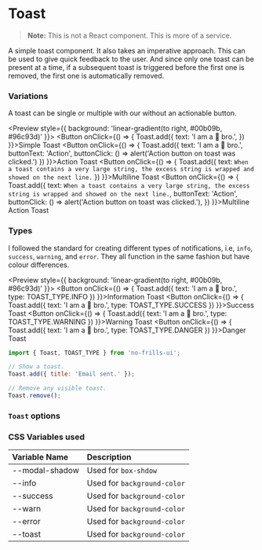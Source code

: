 
<Meta title='Imperative Components/Toast' component={Toast}/>

# Toast

> **Note:** This is not a React component. This is more of a service.

A simple toast component. It also takes an imperative approach. This can be used to give quick feedback
to the user. And since only one toast can be present at a time, if a subsequent toast is triggered before
the first one is removed, the first one is automatically removed.

### Variations

A toast can be single or multiple with our without an actionable button.

<Preview style={{ background: 'linear-gradient(to right, #00b09b, #96c93d)' }}>
    <Button onClick={() => {
        Toast.add({
            text: 'I am a 🍞 bro.',
        })
    }}>Simple Toast</Button>
    <Button onClick={() => {
        Toast.add({
            text: 'I am a 🍞 bro.',
            buttonText: 'Action',
            buttonClick: () => alert('Action button on toast was clicked.')
        })
    }}>Action Toast</Button>
    <Button onClick={() => {
        Toast.add({
            text: `
                When a toast contains a very large string, the excess
                string is wrapped and showed on the next line.
            `
        })
    }}>Multiline Toast</Button>
    <Button onClick={() => {
        Toast.add({
            text: `
                When a toast contains a very large string, the excess
                string is wrapped and showed on the next line.
            `,
            buttonText: 'Action',
            buttonClick: () => alert('Action button on toast was clicked.'),
        })
    }}>Multiline Action Toast</Button>
</Preview>

### Types

I followed the standard for creating different types of notifications, i.e, `info`, `success`, `warning`,
and `error`. They all function in the same fashion but have colour differences.

<Preview style={{ background: 'linear-gradient(to right, #00b09b, #96c93d)' }}>
    <Button onClick={() => {
        Toast.add({
            text: 'I am a 🍞 bro.',
            type: TOAST_TYPE.INFO
        })
    }}>Information Toast</Button>
    <Button onClick={() => {
        Toast.add({
            text: 'I am a 🍞 bro.',
            type: TOAST_TYPE.SUCCESS
        })
    }}>Success Toast</Button>
    <Button onClick={() => {
        Toast.add({
            text: 'I am a 🍞 bro.',
            type: TOAST_TYPE.WARNING
        })
    }}>Warning Toast</Button>
    <Button onClick={() => {
        Toast.add({
            text: 'I am a 🍞 bro.',
            type: TOAST_TYPE.DANGER
        })
    }}>Danger Toast</Button>
</Preview>


```jsx
import { Toast, TOAST_TYPE } from 'no-frills-ui';

// Show a toast.
Toast.add({ title: 'Email sent.' });

// Remove any visible toast.
Toast.remove();
```

### `Toast` options

<Props of={ToastStory} />

### CSS Variables used

| Variable Name | Description |
| :- | :- |
| --modal-shadow | Used for `box-shdow` |
| --info | Used for `background-color` |
| --success | Used for `background-color` |
| --warn | Used for `background-color` |
| --error | Used for `background-color` |
| --toast | Used for `background-color` |
